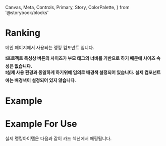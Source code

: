   Canvas,
  Meta,
  Controls,
  Primary,
  Story,
  ColorPalette,
} from '@storybook/blocks'

<Meta of={RankingItem} />


# Ranking

메인 페이지에서 사용되는 랭킹 컴포넌트 입니다.

**❗️프로젝트 특성상 버튼의 사이즈가 부모 태그의 너비를 기반으로 하기 때문에 사이즈 속성은 없습니다.**<br/>
**❗️실제 사용 환경과 동일하게 하기위해 임의로 배경색 설정되어 있습니다. 실제 컴포넌트에는 배경색이 설정되어 있지 않습니다.**

# Example

<Primary />
<Controls />

# Example For Use

실제 랭킹아이템은 다음과 같이 카드 섹션에서 매핑됩니다.

<Canvas of={RankingExample.RankingExample} />
